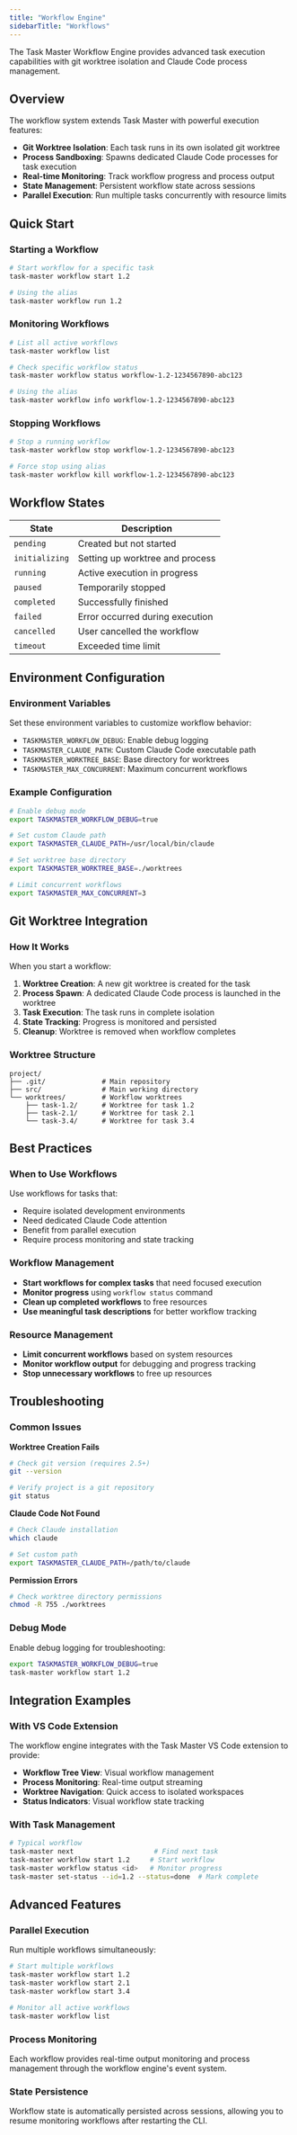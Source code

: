 ```yaml
---
title: "Workflow Engine"
sidebarTitle: "Workflows"
---
```


The Task Master Workflow Engine provides advanced task execution capabilities with git worktree isolation and Claude Code process management.

## Overview

The workflow system extends Task Master with powerful execution features:

- **Git Worktree Isolation**: Each task runs in its own isolated git worktree
- **Process Sandboxing**: Spawns dedicated Claude Code processes for task execution
- **Real-time Monitoring**: Track workflow progress and process output
- **State Management**: Persistent workflow state across sessions
- **Parallel Execution**: Run multiple tasks concurrently with resource limits

## Quick Start

### Starting a Workflow

```bash
# Start workflow for a specific task
task-master workflow start 1.2

# Using the alias
task-master workflow run 1.2
```

### Monitoring Workflows

```bash
# List all active workflows
task-master workflow list

# Check specific workflow status
task-master workflow status workflow-1.2-1234567890-abc123

# Using the alias
task-master workflow info workflow-1.2-1234567890-abc123
```

### Stopping Workflows

```bash
# Stop a running workflow
task-master workflow stop workflow-1.2-1234567890-abc123

# Force stop using alias
task-master workflow kill workflow-1.2-1234567890-abc123
```

## Workflow States

| State | Description |
|-------|-------------|
| `pending` | Created but not started |
| `initializing` | Setting up worktree and process |
| `running` | Active execution in progress |
| `paused` | Temporarily stopped |
| `completed` | Successfully finished |
| `failed` | Error occurred during execution |
| `cancelled` | User cancelled the workflow |
| `timeout` | Exceeded time limit |

## Environment Configuration

### Environment Variables

Set these environment variables to customize workflow behavior:

- `TASKMASTER_WORKFLOW_DEBUG`: Enable debug logging
- `TASKMASTER_CLAUDE_PATH`: Custom Claude Code executable path
- `TASKMASTER_WORKTREE_BASE`: Base directory for worktrees
- `TASKMASTER_MAX_CONCURRENT`: Maximum concurrent workflows

### Example Configuration

```bash
# Enable debug mode
export TASKMASTER_WORKFLOW_DEBUG=true

# Set custom Claude path
export TASKMASTER_CLAUDE_PATH=/usr/local/bin/claude

# Set worktree base directory
export TASKMASTER_WORKTREE_BASE=./worktrees

# Limit concurrent workflows
export TASKMASTER_MAX_CONCURRENT=3
```

## Git Worktree Integration

### How It Works

When you start a workflow:

1. **Worktree Creation**: A new git worktree is created for the task
2. **Process Spawn**: A dedicated Claude Code process is launched in the worktree
3. **Task Execution**: The task runs in complete isolation
4. **State Tracking**: Progress is monitored and persisted
5. **Cleanup**: Worktree is removed when workflow completes

### Worktree Structure

```
project/
├── .git/              # Main repository
├── src/               # Main working directory
└── worktrees/         # Workflow worktrees
    ├── task-1.2/      # Worktree for task 1.2
    ├── task-2.1/      # Worktree for task 2.1
    └── task-3.4/      # Worktree for task 3.4
```

## Best Practices

### When to Use Workflows

Use workflows for tasks that:

- Require isolated development environments
- Need dedicated Claude Code attention
- Benefit from parallel execution
- Require process monitoring and state tracking

### Workflow Management

- **Start workflows for complex tasks** that need focused execution
- **Monitor progress** using `workflow status` command
- **Clean up completed workflows** to free resources
- **Use meaningful task descriptions** for better workflow tracking

### Resource Management

- **Limit concurrent workflows** based on system resources
- **Monitor workflow output** for debugging and progress tracking
- **Stop unnecessary workflows** to free up resources

## Troubleshooting

### Common Issues

**Worktree Creation Fails**
```bash
# Check git version (requires 2.5+)
git --version

# Verify project is a git repository
git status
```

**Claude Code Not Found**
```bash
# Check Claude installation
which claude

# Set custom path
export TASKMASTER_CLAUDE_PATH=/path/to/claude
```

**Permission Errors**
```bash
# Check worktree directory permissions
chmod -R 755 ./worktrees
```

### Debug Mode

Enable debug logging for troubleshooting:

```bash
export TASKMASTER_WORKFLOW_DEBUG=true
task-master workflow start 1.2
```

## Integration Examples

### With VS Code Extension

The workflow engine integrates with the Task Master VS Code extension to provide:

- **Workflow Tree View**: Visual workflow management
- **Process Monitoring**: Real-time output streaming  
- **Worktree Navigation**: Quick access to isolated workspaces
- **Status Indicators**: Visual workflow state tracking

### With Task Management

```bash
# Typical workflow
task-master next                    # Find next task
task-master workflow start 1.2     # Start workflow
task-master workflow status <id>   # Monitor progress
task-master set-status --id=1.2 --status=done  # Mark complete
```

## Advanced Features

### Parallel Execution

Run multiple workflows simultaneously:

```bash
# Start multiple workflows
task-master workflow start 1.2
task-master workflow start 2.1  
task-master workflow start 3.4

# Monitor all active workflows
task-master workflow list
```

### Process Monitoring

Each workflow provides real-time output monitoring and process management through the workflow engine's event system.

### State Persistence

Workflow state is automatically persisted across sessions, allowing you to resume monitoring workflows after restarting the CLI.
